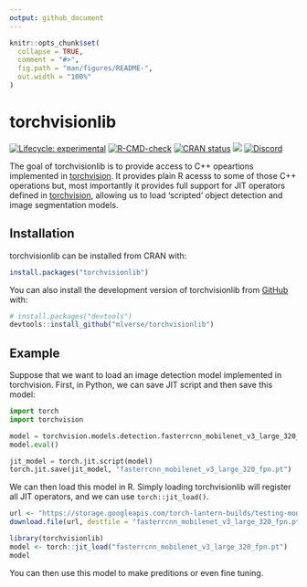 ```yaml
---
output: github_document
---
```


<!-- README.md is generated from README.Rmd. Please edit that file -->

```r
knitr::opts_chunk$set(
  collapse = TRUE,
  comment = "#>",
  fig.path = "man/figures/README-",
  out.width = "100%"
)
```

# torchvisionlib

<!-- badges: start -->

[![Lifecycle: experimental](https://img.shields.io/badge/lifecycle-experimental-orange.svg)](https://lifecycle.r-lib.org/articles/stages.html)
[![R-CMD-check](https://github.com/mlverse/torchvisionlib/actions/workflows/R-CMD-check.yaml/badge.svg)](https://github.com/mlverse/torchvisionlib/actions/workflows/R-CMD-check.yaml)
[![CRAN status](https://www.r-pkg.org/badges/version/torchvisionlib)](https://CRAN.R-project.org/package=torchvisionlib)
[![](https://cranlogs.r-pkg.org/badges/torchvisionlib)](https://cran.r-project.org/package=torchvisionlib)
[![Discord](https://img.shields.io/discord/837019024499277855?logo=discord)](https://discord.com/invite/s3D5cKhBkx)
<!-- badges: end -->

The goal of torchvisionlib is to provide access to C++ opeartions implemented in
[torchvision](https://github.com/pytorch/vision). It provides plain R acesss to
some of those C++ operations but, most importantly it provides full support for 
JIT operators defined in [torchvision](https://github.com/pytorch/vision), allowing
us to load 'scripted' object detection and image segmentation models.

## Installation

torchvisionlib can be installed from CRAN with:

```r
install.packages("torchvisionlib")
```

You can also install the development version of torchvisionlib from [GitHub](https://github.com/) with:

``` r
# install.packages("devtools")
devtools::install_github("mlverse/torchvisionlib")
```

## Example

Suppose that we want to load an image detection model implemented in torchvision.
First, in Python, we can save JIT script and then save this model:

```python
import torch
import torchvision

model = torchvision.models.detection.fasterrcnn_mobilenet_v3_large_320_fpn(pretrained=True)
model.eval()

jit_model = torch.jit.script(model)
torch.jit.save(jit_model, "fasterrcnn_mobilenet_v3_large_320_fpn.pt")
```

We can then load this model in R. Simply loading torchvisionlib will register all
JIT operators, and we can use `torch::jit_load()`.

```r
url <- "https://storage.googleapis.com/torch-lantern-builds/testing-models/fasterrcnn_mobilenet_v3_large_320_fpn.pt"
download.file(url, destfile = "fasterrcnn_mobilenet_v3_large_320_fpn.pt", mode = "wb")
```

```r
library(torchvisionlib)
model <- torch::jit_load("fasterrcnn_mobilenet_v3_large_320_fpn.pt")
model
```

You can then use this model to make preditions or even fine tuning.
